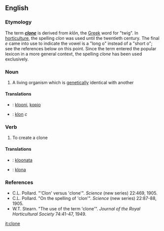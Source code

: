 ==English==
===Etymology===
The term '''''[[clone]]''''' is derived from ''kl&#333;n'', the [[Wikipedia:Greek language|Greek]] word for "twig".
In [[Wikipedia:horticulture|horticulture]], the spelling ''clon'' was used until the twentieth century.
The final ''e'' came into use to indicate the vowel is a "long o" instead of a "short o";
see the references below on this point.
Since the term entered the popular lexicon in a more general context,
the spelling ''clone'' has been used exclusively. 

=== Noun ===
#A living organism which is [[genetically]] identical with another

====Translations====
*{{fi}}: [[klooni]], [[kopio]]
*{{sv}}: [[klon]] ''c''

=== Verb ===
#To create a clone

====Translations====
*{{fi}}: [[kloonata]]
*{{sv}}: [[klona]]


=== References ===

* C.L. Pollard. "'Clon' versus 'clone'". ''Science'' (new series) 22:469, 1905.
* C.L. Pollard. "On the spelling of 'clon'". ''Science'' (new series) 22:87-88, 1905.
* W.T. Stearn. "The use of the term 'clone'". ''Journal of the Royal Horticultural Society'' 74:41-47, 1949.

[[it:clone]]